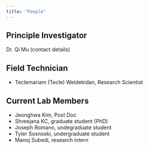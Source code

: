 ```yaml
---
title: "People"
---
```


## Principle Investigator

Dr. Qi Mu
(contact details)

## Field Technician
- Teclemariam (Tecle) Weldekidan, Research Scientist

## Current Lab Members
- Jeonghwa Kim, Post Doc
- Shreejana KC, graduate student (PhD)
- Joseph Romano, undegraduate student
- Tyler Sosnoski, undergraduate student
- Manoj Subedi, research intern

